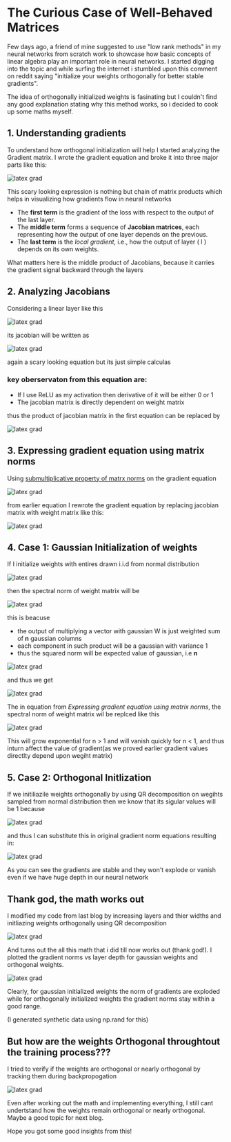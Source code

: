# The Curious Case of Well-Behaved Matrices

Few days ago, a friend of mine suggested to use "low rank methods" in my neural networks from scratch work to showcase how basic concepts of linear algebra play an important role in neural networks. I started digging into the topic and while surfing the internet i stumbled upon this comment on reddit saying "initialize your weights orthogonally for better stable gradients".

The idea of orthogonally initialized weights is fasinating but I couldn't find any good explanation stating why this method works, so i decided to cook up some maths myself.


## 1. Understanding gradients
To understand how orthogonal initialization will help I started analyzing the Gradient matrix. I wrote the gradient equation and broke it into three major parts like this:
<div style={{ display: "flex", justifyContent: "center", margin: "2rem 0" }}>
<img src="/gradeqn.png" alt="latex grad" style={{ borderRadius: "0px" }} />
</div>

This scary looking expression is nothing but chain of matrix products which helps in visualizing how gradients flow in neural networks

- The **first term** is the gradient of the loss with respect to the output of the last layer.
- The **middle term** forms a sequence of **Jacobian matrices**, each representing how the output of one layer depends on the previous.
- The **last term** is the *local gradient*, i.e., how the output of layer \( l \) depends on its own weights.

What matters here is the middle product of Jacobians, because it carries the gradient signal backward through the layers

## 2. Analyzing Jacobians 
Considering a linear layer like this 
<div style={{ display: "flex", justifyContent: "center", margin: "2rem 0" }}>
<img src="/simplefeed.png" alt="latex grad" style={{ borderRadius: "0px" }} />
</div>

its jacobian will be written as

<div style={{ display: "flex", justifyContent: "center", margin: "2rem 0" }}>
<img src="/jacobian.png" alt="latex grad" style={{ borderRadius: "0px" }} />
</div>

again a scary looking equation but its just simple calculas

### key oberservaton from this equation are:
- If I use ReLU as my activation then derivative of it will be either 0 or 1
- The jacobian matrix is directly dependent on weight matrix

thus the product of jacobian matrix in the first equation can be replaced by 

<div style={{ display: "flex", justifyContent: "center", margin: "2rem 0" }}>
<img src="/jacobweight.png" alt="latex grad" style={{ borderRadius: "0px" }} />
</div>


## 3. Expressing gradient equation using matrix norms
Using [submultiplicative property of matrx norms](https://math.stackexchange.com/questions/487855/proof-of-matrix-norm-property-submultiplicativity) on the gradient equation

<div style={{ display: "flex", justifyContent: "center", margin: "2rem 0" }}>
<img src="/normanal.png" alt="latex grad" style={{ borderRadius: "0px" }} />
</div>

from earlier equation I rewrote the gradient equation by replacing jacobian matrix with weight matrix like this:

<div style={{ display: "flex", justifyContent: "center", margin: "2rem 0" }}>
<img src="/gradientnorm.png" alt="latex grad" style={{ borderRadius: "0px" }} />
</div>

## 4. Case 1: Gaussian Initialization of weights 
If I initialize weights with entires drawn i.i.d from normal distribution 

<div style={{ display: "flex", justifyContent: "center", margin: "2rem 0" }}>
<img src="/normal.png" alt="latex grad" style={{ borderRadius: "0px" }} />
</div>

then the spectral norm of weight matrix will be

<div style={{ display: "flex", justifyContent: "center", margin: "2rem 0" }}>
<img src="/root.png" alt="latex grad" style={{ borderRadius: "0px" }} />
</div>


this is beacuse 
- the output of multiplying a vector with gaussian W is just weighted sum of **n** gaussian columns 
- each component in such product will be a gaussian with variance 1
- thus the squared norm will be expected value of gaussian, i.e **n**

<div style={{ display: "flex", justifyContent: "center", margin: "2rem 0" }}>
<img src="/expected.png" alt="latex grad" style={{ borderRadius: "0px" }} />
</div>

and thus we get

<div style={{ display: "flex", justifyContent: "center", margin: "2rem 0" }}>
<img src="/rootN.png" alt="latex grad" style={{ borderRadius: "0px" }} />
</div>


The in equation from *Expressing gradient equation using matrix norms*, the spectral norm of weight matrix wil be replced like this 

<div style={{ display: "flex", justifyContent: "center", margin: "2rem 0" }}>
<img src="/spectral.png" alt="latex grad" style={{ borderRadius: "0px" }} />
</div>

This will grow exponential for n > 1 and will vanish quickly for n < 1, and thus inturn affect the value of gradient(as we proved earlier gradient values directlty depend upon wegiht matrix)


## 5. Case 2: Orthogonal Initlization
If we initiliazile weights orthogonally by using QR decomposition on wegihts sampled from normal distribution then we know that its sigular values will be 1
because

<div style={{ display: "flex", justifyContent: "center", margin: "2rem 0" }}>
<img src="/ortho.png" alt="latex grad" style={{ borderRadius: "0px" }} />
</div>

and thus I can substitute this in original gradient norm equations resulting in:

<div style={{ display: "flex", justifyContent: "center", margin: "2rem 0" }}>
<img src="/final.png" alt="latex grad" style={{ borderRadius: "0px" }} />
</div>

As you can see the gradients are stable and they won't explode or vanish even if we have huge depth in our neural network


##  Thank god, the math works out
I modified my code from last blog by increasing layers and thier widths and initliazing weights orthogonally using QR decomposition 

<div style={{ display: "flex", justifyContent: "center", margin: "2rem 0" }}>
<img src="/modified.png" alt="latex grad" style={{ borderRadius: "12px"  }} />
</div>

And turns out the all this math that i did till now works out (thank god!). 
I plotted the gradient norms vs layer depth for gaussian weights and orthogonal weights. 

<div style={{ display: "flex", justifyContent: "center", margin: "2rem 0" }}>
<img src="/compare.png" alt="latex grad" style={{ borderRadius: "12px"  }} />
</div>

Clearly, for gaussian initialized weights the norm of gradients are exploded while for orthogonally initialized weights the gradient norms stay within a good range. 

(I generated synthetic data using np.rand for this)


## But how are the weights Orthogonal throughtout the training process???
I tried to verify if the weights are orthogonal or nearly orthogonal by tracking them during backpropogation

<div style={{ display: "flex", justifyContent: "center", margin: "2rem 0" }}>
<img src="/error.png" alt="latex grad" style={{ borderRadius: "12px"  }} />
</div>

Even after working out the math and implementing everything, I still cant undertstand how the weights remain orthogonal or nearly orthogonal. Maybe a good topic for next blog.


Hope you got some good insights from this!


